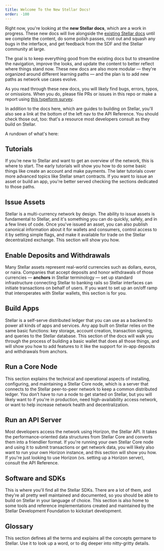 ```yaml
---
title: Welcome To the New Stellar Docs!
order: -100
---
```



Right now, you're looking at the **new Stellar docs**, which are a work in progress.  These new docs will live alongside the [existing Stellar docs](https://www.stellar.org/developers/guides/) until we complete the content, do some polish passes, root out and squash any bugs in the interface, and get feedback from the SDF and the Stellar community at large.

The goal is to keep everything good from the existing docs but to streamline the navigation, improve the looks, and update the content to better reflect where things stand now.  These new docs are also more modular — they're organized around different learning paths —  and the plan is to add new paths as network use cases evolve. 

As you read through these new docs, you will likely find bugs, errors, typos, or omissions.  When you do, please file PRs or issues in this repo or make a report using [this typeform survey](https://stellarform.typeform.com/to/suEIZI).

In addition to the docs here, which are guides to building on Stellar, you'll also see a link at the bottom of the left nav to the API Reference.  You should check those out, too: that's a resource most developers consult as they build on Stellar.

A rundown of what's here:

## Tutorials
If you’re new to Stellar and want to get an overview of the network, this is where to start.  The early tutorials will show you how to do some basic things like create an account and make payments.  The later tutorials cover more advanced topics like Stellar smart contracts.  If you want to issue an asset or build an app, you're better served checking the sections dedicated to those paths.

## Issue Assets
Stellar is a multi-currency network by design.  The ability to issue assets is fundamental to Stellar, and it's something you can do quickly, safely, and in a few lines of code.  Once you've issued an asset, you can also publish canonical information about it for wallets and consumers, control access to it by setting simple flags, and make it available for trade on the Stellar decentralized exchange.  This section will show you how. 

## Enable Deposits and Withdrawals
Many Stellar assets represent real-world currencies such as dollars, euros, or naira.  Companies that accept deposits and honor withdrawals of those currencies — **anchors** in Stellar terminology — set up standard infrastructure connecting Stellar to banking rails so Stellar interfaces can initiate transactions on behalf of users.  If you want to set up an on/off ramp that interoperates with Stellar wallets, this section is for you.  

## Build Apps
Stellar is a self-serve distributed ledger that you can use as a backend to power all kinds of apps and services.  Any app built on Stellar relies on the same basic functions: key storage, account creation, transaction signing, and queries to the Stellar database. This section of the docs will walk you through the process of building a basic wallet that does all those things, and will show you how to add features to it like the support for in-app deposits and withdrawals from anchors.

## Run a Core Node
This section explains the technical and operational aspects of installing, configuring, and maintaining a Stellar Core node, which is a server that connects to the Stellar peer-to-peer network to keep a common distributed ledger.  You don’t have to run a node to get started on Stellar, but you will likely want to if you're in production, need high-availability access network, or want to help increase network health and decentralization.  

## Run an API Server
Most developers access the network using Horizon, the Stellar API.  It takes the performance-oriented data structures from Stellar Core and converts them into a friendlier format.  If you're running your own Stellar Core node and using it to submit transactions or get network data, you will likely also want to run your own Horizon instance, and this section will show you how.  If you're just looking to use Horizon (vs. setting up a Horizon server), consult the API Reference.

## Software and SDKs
This is where you'll find all the Stellar SDKs.  There are a lot of them, and they're all pretty well maintained and documented, so you should be able to build on Stellar in your language of choice.  This section is also home to some tools and reference implementations created and maintained by the Stellar Development Foundation to kickstart development.

## Glossary
This section defines all the terms and explains all the concepts germane to Stellar.  Use it to look up a word, or to dig deeper into nitty-gritty details.

